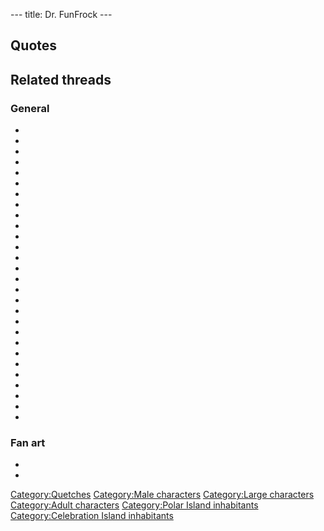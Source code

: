 ---
title: Dr. FunFrock
---

{{Character|
Name=FunFrock|
Image=FunFrock.gif|
Race=[[Quetch]]|
Gender=Male|
Size=Large|
Age=Adult}}

==Quotes==
{{Quote|
Quote=I have you at last! I see that you appreciated the clone that I made of your friend, the original is safe. I suppose that you have come here to find the 3rd Runic Stone. I already found it a long time ago, but it took some time to decipher it. And as soon as I knew the location of the Well of Sendell, I began the foraging work.|
Character=FunFrock}}
{{Quote|
Quote=Not being able to destroy the stone, I built my fortress around it to dissimulate it. That reminds me, you supposedly destroyed two of my factories, but that is of little importance! I will soon possess such fantastic powers, that I will need but an instant to clone or teleport the totality of the inhabitants of the planet. I also can make you relive the worst moments of your existence indefinitely... Good bye, you will never realize the prophecy because I will be the one who encounters Sendell and I will inherit her powers.|
Character=FunFrock}}
{{Quote|
Quote=At last we meet again, Twinsen! But this time, you are too late!! With the emperor's help, I succeeded in deceiving the Esmers. Ironic, isn't it? They mistook me for the reincarnation of Dark Monk and granted me divine powers that even I didn't possess. Thanks to those Esmers, these powers will be mine as soon as the moon collides with Twinsun!!|
Character=FunFrock}}
{{Quote|
Quote=I needed the wizards to operate the machine I built in the statue. It'll attract the Sendells' energy from Twinsun's core, and release it in the explosion! The children were only a ploy to coerce the wizards' obedience!!|
Character=FunFrock}}
{{Quote|
Quote=Even you a part of my plan, fool of a Quetch!! The statue is in fact an antenna! And I needed the four fragments to place it in its ceremonial position! Now, you will witness the destruction of your planet and my consecration as well! As soon as I activate the machine and the cosmic shock takes place, I will seize the Sendells' energy. It will make me a God in flesh as well as in name!!!|
Character=FunFrock}}
{{Quote|
Quote=So you followed me, you miserable maggot!!! You didn't get the picture, did you? Now it's too late. In a few minutes, your planet will be destroyed, and its energy will make me the equivalent of a God!!! For annoying me with the sight of you yet again, I'm going to sacrifice these children you love so dearly right in front of your eyes!!!|
Character=FunFrock}}

==Related threads==
===General===
* {{thread|id=11057|title=A weird resemblance}}
* {{thread|id=10887|title=How did Funfrock get to Zeelich?}}
* {{thread|id=9405|title=Twinsun's Destruction}}
* {{thread|id=9302|title=LBA2 is over}}
* {{thread|id=9106|title=The Comrade, Fuhrer or Fascist is watching you!}}
* {{thread|id=8965|title=Toss Up Compensate Match}}
* {{thread|id=8826|title=First Semi of the Toss Up!}}
* {{thread|id=8515|title=Uncanny FunFrock resemblence...}}
* {{thread|id=8260|title=Favourite FunFrock's Factory (FFFF)}}
* {{thread|id=7507|title=Funfrock dead?}}
* {{thread|id=5352|title=Who should be the villain boss in LBA3?}}
* {{thread|id=4676|title=Is Funfrock a Syborg?}}
* {{thread|id=5470|title=Fuhrer FunFrock (F.F.F)}}
* {{thread|id=4936|title=How 'bout good ol' doctor F?}}
* {{thread|id=4010|title=Sendel vs. FunFrock}}
* {{thread|id=4373|title=FunFrock teleporting?}}
* {{thread|id=4229|title=Twinsen & Funfrock in LBA 1 & 2}}
* {{thread|id=4074|title=Badguys Special #1:How did Funfrock take power?}}
* {{thread|id=3889|title=Separated at Birth?}}
* {{thread|id=3792|title=Voices and other voices}}
* {{thread|id=3446|title=A future FunFrock?}}
* {{thread|id=2968|title=funfrock`s alternate names}}
* {{thread|id=2780|title=confusing}}
* {{thread|id=2412|title=What do you think of FunFrock in LBA?}}
* {{thread|id=2323|title="To the Glory of Doctor FunFrock"}}
* {{thread|id=1867|title=Do you remember when... [spolier]}}
* {{thread|id=155|title=Twinsun - a happy jolly place? I THINK NOT}}
* {{thread|id=1267|title=Funfrock's plan}}

===Fan art===
* {{thread|id=7125|title=Funfrock 3d}}
* {{thread|id=6222|title=For those interested to see what a cell-shaded LBA would look like}}

{{Stub}}

[[Category:Quetches]]
[[Category:Male characters]]
[[Category:Large characters]]
[[Category:Adult characters]]
[[Category:Polar Island inhabitants]]
[[Category:Celebration Island inhabitants]]
